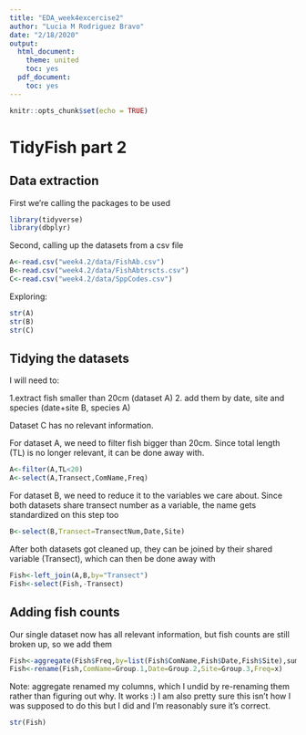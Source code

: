 ```yaml
---
title: "EDA_week4excercise2"
author: "Lucia M Rodriguez Bravo"
date: "2/18/2020"
output:
  html_document:
    theme: united
    toc: yes
  pdf_document:
    toc: yes
---
```


```r
knitr::opts_chunk$set(echo = TRUE)
```

# TidyFish part 2

## Data extraction
First we're calling the packages to be used
```r
library(tidyverse)
library(dbplyr)
```

Second, calling up the datasets from a csv file 
```r
A<-read.csv("week4.2/data/FishAb.csv")
B<-read.csv("week4.2/data/FishAbtrscts.csv")
C<-read.csv("week4.2/data/SppCodes.csv")
```
Exploring:
```r
str(A)
str(B)
str(C)
```

## Tidying the datasets
I will need to:

1.extract fish smaller than 20cm (dataset A)
2. add them by date, site and species (date+site B, species A)

Dataset C has no relevant information.

  For dataset A, we need to filter fish bigger than 20cm.
Since total length (TL) is no longer relevant, it can be done away with.
```r
A<-filter(A,TL<20)
A<-select(A,Transect,ComName,Freq)

```
  For dataset B, we need to reduce it to the variables we care about. 
Since both datasets share transect number as a variable, the name gets standardized on this step too
```r
B<-select(B,Transect=TransectNum,Date,Site)
```
  After both datasets got cleaned up, they can be joined by their shared variable (Transect), which can then be done away with
```r
Fish<-left_join(A,B,by="Transect")
Fish<-select(Fish,-Transect)
```

## Adding fish counts
  Our single dataset now has all relevant information, but fish counts are still broken up, so we add them
```r
Fish<-aggregate(Fish$Freq,by=list(Fish$ComName,Fish$Date,Fish$Site),sum)
Fish<-rename(Fish,ComName=Group.1,Date=Group.2,Site=Group.3,Freq=x)
```
Note: aggregate renamed my columns, which I undid by re-renaming them rather than figuring out why. It works :) I am also pretty sure this isn't how I was supposed to do this but I did and I'm reasonably sure it's correct.
```r
str(Fish)
```
